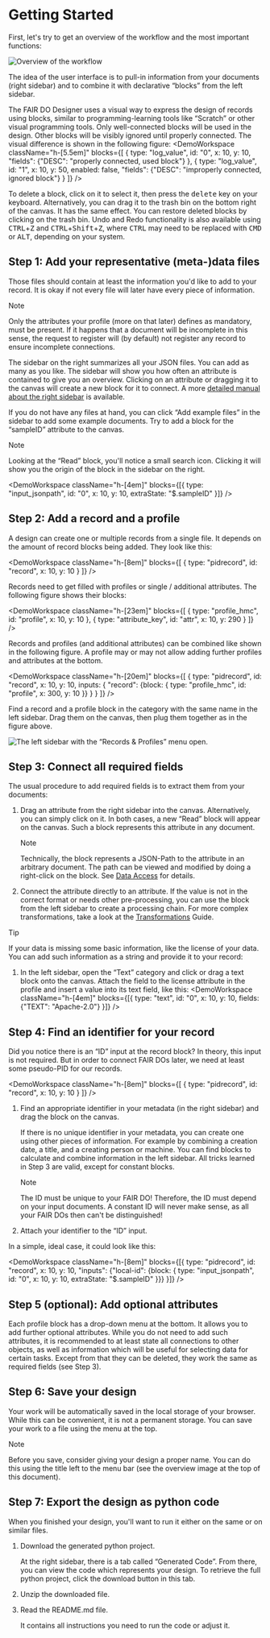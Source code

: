
# Getting Started

First, let's try to get an overview of the workflow and the most important functions:

![Overview of the workflow](./img/getting-started/overview.drawio.png)

The idea of the user interface is to pull-in information from your documents (right sidebar) and to combine it with declarative “blocks” from the left sidebar.

The FAIR DO Designer uses a visual way to express the design of records using blocks,
similar to programming-learning tools like “Scratch” or other visual programming tools.
Only well-connected blocks will be used in the design.
Other blocks will be visibly ignored until properly connected.
The visual difference is shown in the following figure:
<DemoWorkspace className="h-[5.5em]" blocks={[
  { type: "log_value", id: "0", x: 10, y: 10, "fields": {"DESC": "properly connected, used block"} },
  { type: "log_value", id: "1", x: 10, y: 50, enabled: false, "fields": {"DESC": "improperly connected, ignored block"} }
]} />

To delete a block, click on it to select it, then press the <kbd>delete</kbd> key on your keyboard.
Alternatively, you can drag it to the trash bin on the bottom right of the canvas.
It has the same effect.
You can restore deleted blocks by clicking on the trash bin.
Undo and Redo functionality is also available using
<kbd>CTRL</kbd>+<kbd>Z</kbd>
and <kbd>CTRL</kbd>+<kbd>Shift</kbd>+<kbd>Z</kbd>,
where <kbd>CTRL</kbd> may need to be replaced
with <kbd>CMD</kbd>
or <kbd>ALT</kbd>,
depending on your system.

## Step 1: Add your representative (meta-)data files

Those files should contain at least the information you'd like to add to your record.
It is okay if not every file will later have every piece of information.

> [!note]
>
> Only the attributes your profile (more on that later) defines as mandatory,
> must be present.
> If it happens that a document will be incomplete in this sense,
> the request to register will (by default) not register any record to ensure incomplete connections.

The sidebar on the right summarizes all your JSON files.
You can add as many as you like.
The sidebar will show you how often an attribute is contained to give you an overview.
Clicking on an attribute or dragging it to the canvas will create a new block for it to connect.
A more [detailed manual about the right sidebar](data-queries.mdx) is available.

If you do not have any files at hand, you can click “Add example files” in the sidebar to add some example documents.
Try to add a block for the “sampleID” attribute to the canvas.

> [!note]
>
> Looking at the “Read” block, you'll notice a small search icon.
> Clicking it will show you the origin of the block in the sidebar on the right.
>
> <DemoWorkspace className="h-[4em]" blocks={[{ type: "input_jsonpath", id: "0", x: 10, y: 10, extraState: "$.sampleID" }]} />

## Step 2: Add a record and a profile

A design can create one or multiple records from a single file.
It depends on the amount of record blocks being added.
They look like this:

<DemoWorkspace className="h-[8em]" blocks={[
    { type: "pidrecord", id: "record", x: 10, y: 10 }
]} />

Records need to get filled with profiles or single / additional attributes.
The following figure shows their blocks:

<DemoWorkspace className="h-[23em]" blocks={[
    { type: "profile_hmc", id: "profile", x: 10, y: 10 },
    { type: "attribute_key", id: "attr", x: 10, y: 290 }
]} />

Records and profiles (and additional attributes) can be combined
like shown in the following figure.
A profile may or may not allow adding further profiles and attributes at the bottom.

<DemoWorkspace className="h-[20em]" blocks={[
    {
        type: "pidrecord",
        id: "record",
        x: 10,
        y: 10,
        inputs: {
            "record": {block: { type: "profile_hmc", id: "profile", x: 300, y: 10 }}
        }
    }
]} />

Find a record and a profile block
in the category with the same name in the left sidebar.
Drag them on the canvas,
then plug them together as in the figure above.

![The left sidebar with the “Records & Profiles” menu open.](./img/getting-started/select-record-and-profile.png)

## Step 3: Connect all required fields

The usual procedure to add required fields is to extract them from your documents:

1. Drag an attribute from the right sidebar into the canvas.
    Alternatively, you can simply click on it.
    In both cases, a new “Read” block will appear on the canvas.
    Such a block represents this attribute in any document.

    > [!note]
    >
    > Technically, the block represents a JSON-Path to the attribute in an arbitrary document.
    > The path can be viewed and modified by doing a right-click on the block. See [Data Access](/docs/blocks/data-access) for details.
2. Connect the attribute directly to an attribute.
    If the value is not in the correct format
    or needs other pre-processing,
    you can use the block from the left sidebar to create a processing chain.
    For more complex transformations, take a look at the [Transformations](/docs/advanced/transformations) Guide.

> [!tip]
>
> If your data is missing some basic information,
> like the license of your data.
> You can add such information as a string and provide it to your record:
>
> 1. In the left sidebar, open the “Text” category and click or drag a text block onto the canvas.
>     Attach the field to the license attribute in the profile and insert a value into its text field, like this:
>     <DemoWorkspace className="h-[4em]" blocks={[{ type: "text", id: "0", x: 10, y: 10, fields: {"TEXT": "Apache-2.0"} }]} />

## Step 4: Find an identifier for your record

Did you notice there is an “ID” input at the record block?
In theory, this input is not required.
But in order to connect FAIR DOs later,
we need at least some pseudo-PID for our records.

<DemoWorkspace className="h-[8em]" blocks={[
    { type: "pidrecord", id: "record", x: 10, y: 10 }
]} />


1. Find an appropriate identifier in your metadata (in the right sidebar)
and drag the block on the canvas.

    If there is no unique identifier in your metadata,
    you can create one using other pieces of information.
    For example by combining
    a creation date,
    a title,
    and a creating person or machine.
    You can find blocks to calculate and combine information in the left sidebar.
    All tricks learned in Step 3 are valid, except for constant blocks.

    > [!note]
    >
    > The ID must be unique to your FAIR DO!
    > Therefore, the ID must depend on your input documents.
    > A constant ID will never make sense,
    > as all your FAIR DOs then can't be distinguished!
2. Attach your identifier to the “ID” input.

In a simple, ideal case, it could look like this:

<DemoWorkspace className="h-[8em]" blocks={[{
    type: "pidrecord",
    id: "record",
    x: 10,
    y: 10,
    "inputs": {"local-id": {block: { type: "input_jsonpath", id: "0", x: 10, y: 10, extraState: "$.sampleID" }}}
}]} />

## Step 5 (optional): Add optional attributes

Each profile block has a drop-down menu at the bottom.
It allows you to add further optional attributes.
While you do not need to add such attributes,
it is recommended to at least state all connections to other objects,
as well as information which will be useful for selecting data for certain tasks.
Except from that they can be deleted,
they work the same as required fields (see Step 3).

## Step 6: Save your design

Your work will be automatically saved in the local storage of your browser.
While this can be convenient, it is not a permanent storage.
You can save your work to a file using the menu at the top.

> [!note]
>
> Before you save, consider giving your design a proper name.
> You can do this using the title left to the menu bar (see the overview image at the top of this document).

## Step 7: Export the design as python code

When you finished your design,
you'll want to run it either on the same or on similar files.

1. Download the generated python project.

    At the right sidebar, there is a tab called “Generated Code”.
    From there, you can view the code which represents your design.
    To retrieve the full python project,
    click the download button in this tab.
2. Unzip the downloaded file.
3. Read the README.md file.

    It contains all instructions you need to run the code or adjust it.